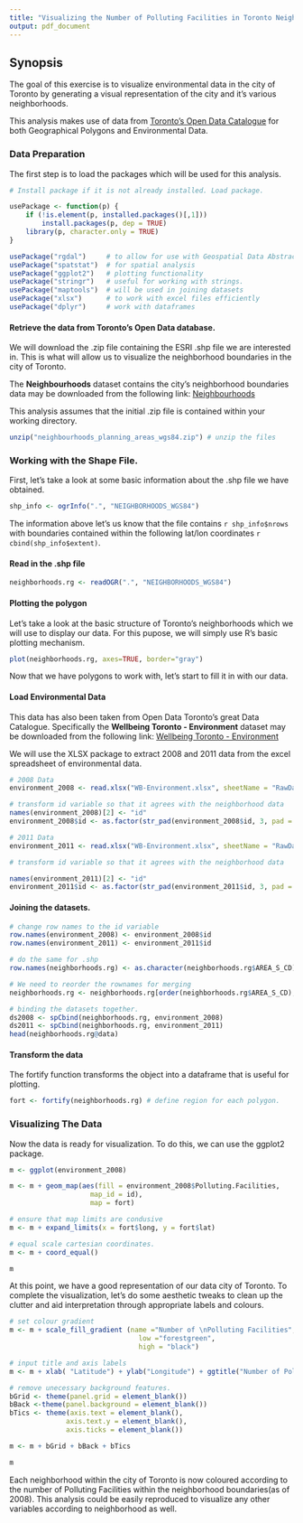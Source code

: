 ```yaml
---
title: "Visualizing the Number of Polluting Facilities in Toronto Neighborhoods"
output: pdf_document
---
```

  
    
## Synopsis  

The goal of this exercise is to visualize environmental data in the city of Toronto by generating a visual representation of the city and it's various neighborhoods. 

This analysis makes use of data from [Toronto's Open Data Catalogue](www1.toronto.ca/wps/portal/contentonly?vgnextoid=1a66e03bb8d1e310VgnVCM10000071d60f89RCRD) for both Geographical Polygons and Environmental Data. 
  
    
### Data Preparation  

The first step is to load the packages which will be used for this analysis.

```r

# Install package if it is not already installed. Load package.

usePackage <- function(p) {
    if (!is.element(p, installed.packages()[,1]))
        install.packages(p, dep = TRUE)
    library(p, character.only = TRUE)
}

usePackage("rgdal")     # to allow for use with Geospatial Data Abstraction Library (GDAL).
usePackage("spatstat")  # for spatial analysis
usePackage("ggplot2")   # plotting functionality
usePackage("stringr")   # useful for working with strings.
usePackage("maptools")  # will be used in joining datasets
usePackage("xlsx")      # to work with excel files efficiently
usePackage("dplyr")     # work with dataframes
```
  
    
#### Retrieve the data from Toronto's Open Data database.

We will download the .zip file containing the ESRI .shp file we are interested in. This is what will allow us to visualize the neighborhood boundaries in the city of Toronto.

The **Neighbourhoods** dataset contains the city's neighborhood boundaries data may be downloaded from the following link: [Neighbourhoods](http://opendata.toronto.ca/gcc/neighbourhoods_planning_areas_wgs84.zip)  

This analysis assumes that the initial .zip file is contained within your working directory.

```r
unzip("neighbourhoods_planning_areas_wgs84.zip") # unzip the files
```
  
  
### Working with the Shape File. 

First, let's take a look at some basic information about the .shp file we have obtained. 

```r
shp_info <- ogrInfo(".", "NEIGHBORHOODS_WGS84")
```

The information above let's us know that the file contains `r shp_info$nrows` with boundaries contained within the following lat/lon coordinates `r cbind(shp_info$extent)`.
  
    
#### Read in the .shp file

```r
neighborhoods.rg <- readOGR(".", "NEIGHBORHOODS_WGS84")
```
  
    
#### Plotting the polygon

Let's take a look at the basic structure of Toronto's neighborhoods which we will use to display our data. For this pupose, we will simply use R's basic plotting mechanism. 

```r
plot(neighborhoods.rg, axes=TRUE, border="gray")
```

Now that we have polygons to work with, let's start to fill it in with our data.
  
  
#### Load Environmental Data

This data has also been taken from Open Data Toronto's great Data Catalogue. Specifically the **Wellbeing Toronto - Environment** dataset may be downloaded from the following link: [Wellbeing Toronto - Environment](http://www1.toronto.ca/wps/portal/contentonly?vgnextoid=67f6d05685a0c410VgnVCM10000071d60f89RCRD&vgnextchannel=74a6e03bb8d1e310VgnVCM10000071d60f89RCRD)

We will use the XLSX package to extract 2008 and 2011 data from the excel spreadsheet of environmental data. 

```r

# 2008 Data
environment_2008 <- read.xlsx("WB-Environment.xlsx", sheetName = "RawData-Ref Period 2008")

# transform id variable so that it agrees with the neighborhood data
names(environment_2008)[2] <- "id"
environment_2008$id <- as.factor(str_pad(environment_2008$id, 3, pad = "0"))

# 2011 Data
environment_2011 <- read.xlsx("WB-Environment.xlsx", sheetName = "RawData-Ref Period 2011")

# transform id variable so that it agrees with the neighborhood data

names(environment_2011)[2] <- "id"
environment_2011$id <- as.factor(str_pad(environment_2011$id, 3, pad = "0"))

```
  
  
#### Joining the datasets.

```r
# change row names to the id variable
row.names(environment_2008) <- environment_2008$id
row.names(environment_2011) <- environment_2011$id

# do the same for .shp
row.names(neighborhoods.rg) <- as.character(neighborhoods.rg$AREA_S_CD)

# We need to reorder the rownames for merging
neighborhoods.rg <- neighborhoods.rg[order(neighborhoods.rg$AREA_S_CD), ]

# binding the datasets together.
ds2008 <- spCbind(neighborhoods.rg, environment_2008)
ds2011 <- spCbind(neighborhoods.rg, environment_2011)
head(neighborhoods.rg@data)
```
  
  
#### Transform the data

The fortify function transforms the object into a dataframe that is useful for plotting. 

```r
fort <- fortify(neighborhoods.rg) # define region for each polygon.
```


### Visualizing The Data

Now the data is ready for visualization. To do this, we can use the ggplot2 package. 

```r
m <- ggplot(environment_2008) 

m <- m + geom_map(aes(fill = environment_2008$Polluting.Facilities, 
                    map_id = id), 
                    map = fort)

# ensure that map limits are condusive
m <- m + expand_limits(x = fort$long, y = fort$lat) 

# equal scale cartesian coordinates.
m <- m + coord_equal() 

m

```
At this point, we have a good representation of our data city of Toronto. To complete the visualization, let's do some aesthetic tweaks to clean up the clutter and aid interpretation through appropriate labels and colours.

```r
# set colour gradient
m <- m + scale_fill_gradient (name ="Number of \nPolluting Facilities",
                                low ="forestgreen", 
                                high = "black")  

# input title and axis labels
m <- m + xlab( "Latitude") + ylab("Longitude") + ggtitle("Number of Polluting Facilities \nby Neighborhood 2008")

# remove unecessary background features.
bGrid <- theme(panel.grid = element_blank())
bBack <-theme(panel.background = element_blank())
bTics <- theme(axis.text = element_blank(), 
              axis.text.y = element_blank(), 
              axis.ticks = element_blank())

m <- m + bGrid + bBack + bTics 

m
```

Each neighborhood within the city of Toronto is now coloured according to the number of Polluting Facilities within the neighborhood boundaries(as of 2008). This analysis could be easily reproduced to visualize any other variables according to neighborhood as well.
